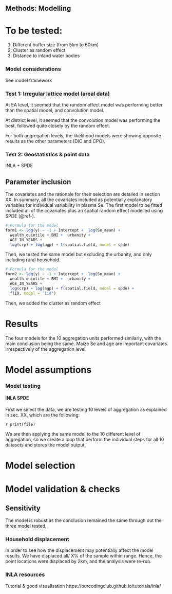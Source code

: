 
## Methods: Modelling

# To be tested:

1) Different buffer size (from 5km to 60km)
2) Cluster as random effect
3) Distance to inland water bodies 

### Model considerations

See model framework


### Test 1: Irregular lattice model (areal data)

At EA level, it seemed that the random effect model was performing better than the spatial model, and convolution model.

At district level, it seemed that the convolution model was performing the best, followed quite closely by the random effect. 

For both aggregation levels, the likelihood models were showing opposite results as the other parameters (DIC and CPO). 

### Test 2: Geostatistics & point data

INLA + SPDE 

## Parameter inclusion


The covariates and the rationale for their selection are detailed in section XX. In summary, all the covariates included as potentially explanatory variables for individual variability in plasma Se. The first model to be fitted included all of the covariates plus an spatial random effect modelled using SPDE (@ref-).


```r

# Formula for the model
form1 <- log(y) ~ -1 + Intercept +  log(Se_mean) +
  wealth_quintile + BMI +  urbanity + 
  AGE_IN_YEARS +
  log(crp) + log(agp) + f(spatial.field, model = spde) 


```


Then, we tested the same model but excluding the urbanity, and only including rural household. 

```r

# Formula for the model
form2 <- log(y) ~ -1 + Intercept +  log(Se_mean) +
  wealth_quintile + BMI +  urbanity + 
  AGE_IN_YEARS +
  log(crp) + log(agp) + f(spatial.field, model = spde) +
  f(ID, model = 'iid')


```

Then, we added the cluster as random effect

# Results

The four models for the 10 aggregation units performed similarly, with the main conclusion being the same. Maize Se and age are important covariates irrespectively of the aggregation level. 




# Model assumptions

### Model testing

#### INLA SPDE

First we select the data, we are testing 10 levels of aggregation as explained in sec. XX, which are the following:

`r print(file)`

We are then applying the same model to the 10 different level of aggregation, so we create a loop that perform the individual steps for all 10 datasets and stores the model output. 






# Model selection


# Model validation & checks


## Sensitivity

The model is robust as the conclusion remained the same through out the three model tested, 

### Household displacement

In order to see how the displacement may potentially affect the model results. We have displaced all/ X% of the sample within range. Hence, the point locations were displaced by 2km, and the analysis were re-run. 


### INLA resources

Tutorial & good visualisation
https://ourcodingclub.github.io/tutorials/inla/




